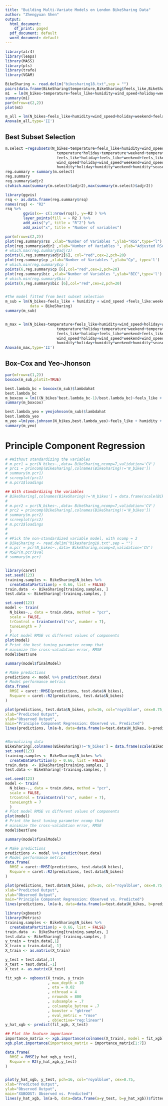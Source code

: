 ```yaml
---
title: "Building Multi-Variate Models on London BikeSharing Data"
author: "Zhengyuan Shen"
output:
  html_document:
    df_print: paged
  pdf_document: default
  word_document: default
---
```


```r
library(alr4)
library(leaps)
library(MASS)
library(pls)
library(trafo)
library(VGAM)
```

```r
BikeSharing <- read.delim("bikesharing18.txt",sep = "")
pairs(data.frame(BikeSharing$temperature,BikeSharing$feels_like,BikeSharing$humidity,BikeSharing$wind_speed))
m1  = lm(N_bikes~temperature+feels_like+humidity+wind_speed+holiday+weekend+season,data = BikeSharing)
summary(m1)
par(mfrow=c(2,2))
plot(m1)
```

```r
m_all = lm(N_bikes~feels_like+humidity+wind_speed+holiday+weekend+feels_like*holiday+feels_like*weekend+wind_speed*holiday+humidity*holiday+humidity*weekend+wind_speed*weekend,data = BikeSharing)
Anova(m_all,type='II')
```



## Best Subset Selection
```r
m.select =regsubsets(N_bikes~temperature+feels_like+humidity+wind_speed+holiday+weekend+season+
                       temperature*holiday+temperature*weekend+temperature*season+
                       feels_like*holiday+feels_like*weekend+feels_like*season+
                       wind_speed*holiday+wind_speed*weekend+wind_speed*season+
                       humidity*holiday+humidity*weekend+humidity*season,data=BikeSharing,nvmax=20)
reg.summary = summary(m.select)
reg.summary 
reg.summary$adjr2
c(which.max(summary(m.select)$adjr2),max(summary(m.select)$adjr2))

library(ggvis)
rsq <- as.data.frame(reg.summary$rsq)
names(rsq) <- "R2"
rsq %>% 
        ggvis(x=~ c(1:nrow(rsq)), y=~R2 ) %>%
        layer_points(fill = ~ R2 ) %>%
        add_axis("y", title = "R^2") %>% 
        add_axis("x", title = "Number of variables")

par(mfrow=c(2,2))
plot(reg.summary$rss ,xlab="Number of Variables ",ylab="RSS",type="l")
plot(reg.summary$adjr2 ,xlab="Number of Variables ", ylab="Adjusted RSq",type="l")
# which.max(reg.summary$adjr2)
points(6,reg.summary$adjr2[6], col="red",cex=2,pch=20)
plot(reg.summary$cp ,xlab="Number of Variables ",ylab="Cp", type='l')
# which.min(reg.summary$cp )
points(6,reg.summary$cp [6],col="red",cex=2,pch=20)
plot(reg.summary$bic ,xlab="Number of Variables ",ylab="BIC",type='l')
# which.min(reg.summary$bic )
points(6,reg.summary$bic [6],col="red",cex=2,pch=20)


#The model fitted from best subset selection
m_sub = lm(N_bikes~feels_like + humidity + wind_speed +feels_like:weekend + humidity:holiday + humidity:weekend,
           data = BikeSharing)
summary(m_sub)


m_max = lm(N_bikes~temperature+feels_like+humidity+wind_speed+holiday+weekend+season+
                       temperature*holiday+temperature*weekend+temperature*season+
                       feels_like*holiday+feels_like*weekend+feels_like*season+
                       wind_speed*holiday+wind_speed*weekend+wind_speed*season+
                       humidity*holiday+humidity*weekend+humidity*season,data=BikeSharing)
Anova(m_max,type='II')
```




## Box-Cox and Yeo-Jhonson
```r
par(mfrow=c(1,2))
boxcox(m_sub,plotit=TRUE)

best.lambda_bc = boxcox(m_sub)$lambdahat
best.lambda_bc
m_boxcox = lm(((N_bikes^best.lambda_bc-1)/best.lambda_bc)~feels_like + humidity + wind_speed +feels_like:weekend + humidity:holiday + humidity:weekend,data = BikeSharing)
summary(m_boxcox)

best.lambda_yeo = yeojohnson(m_sub)$lambdahat
best.lambda_yeo
m_yeo =lm(yeo.johnson(N_bikes,best.lambda_yeo)~feels_like + humidity + wind_speed +feels_like:weekend + humidity:holiday + humidity:weekend,data=BikeSharing)
summary(m_yeo)
```

# Principle Component Regression
```r
# #Without standardizing the variables
# m.pcr1 = pcr(N_bikes~.,data= BikeSharing,ncomp=7,validation='CV')
# prc1 = princomp(BikeSharing[,colnames(BikeSharing)!='N_bikes'])
# summary(m.pcr1)
# screeplot(prc1)
# m.pcr1$loadings

## With standardizing the variables
# BikeSharing[,colnames(BikeSharing)!='N_bikes'] = data.frame(scale(BikeSharing[,colnames(BikeSharing)!='N_bikes']))
# 
# m.pcr2 = pcr(N_bikes~.,data= BikeSharing,ncomp=7,validation='CV')
# prc2 = princomp(BikeSharing[,colnames(BikeSharing)!='N_bikes'])
# summary(m.pcr2)
# screeplot(prc2)
# m.pcr2$loadings
# 
# 
# #Pick the non-standardized variable model, with ncomp = 3
# BikeSharing <- read.delim("bikesharing18.txt",sep = "")
# m.pcr = pcr(N_bikes~.,data= BikeSharing,ncomp=3,validation='CV')
# MSEP(m.pcr)$val
# summary(m.pcr)


library(caret)
set.seed(123)
training.samples <- BikeSharing$N_bikes %>%
  createDataPartition(p = 0.66, list = FALSE)
train.data  <- BikeSharing[training.samples, ]
test.data <- BikeSharing[-training.samples, ]

set.seed(123)
model <- train(
  N_bikes~., data = train.data, method = "pcr",
  scale = FALSE,
  trControl = trainControl("cv", number = 7),
  tuneLength = 7
  )
# Plot model RMSE vs different values of components
plot(model)
# Print the best tuning parameter ncomp that
# minimize the cross-validation error, RMSE
model$bestTune

summary(model$finalModel)

# Make predictions
predictions <- model %>% predict(test.data)
# Model performance metrics
data.frame(
  RMSE = caret::RMSE(predictions, test.data$N_bikes),
  Rsquare = caret::R2(predictions, test.data$N_bikes)
)

plot(predictions, test.data$N_bikes, pch=16, col="royalblue", cex=0.75,
xlab="Predicted Output",
ylab="Observed Output",
main="Principle Component Regression: Observed vs. Predicted")
lines(predictions, lm(a~b, data=data.frame(a=test.data$N_bikes, b=predictions))$fitted, lwd=2, col="orange")


#Normalizing data
BikeSharing[,colnames(BikeSharing)!='N_bikes'] = data.frame(scale(BikeSharing[,colnames(BikeSharing)!='N_bikes']))
set.seed(123)
training.samples <- BikeSharing$N_bikes %>%
  createDataPartition(p = 0.66, list = FALSE)
train.data  <- BikeSharing[training.samples, ]
test.data <- BikeSharing[-training.samples, ]

set.seed(123)
model <- train(
  N_bikes~., data = train.data, method = "pcr",
  scale = FALSE,
  trControl = trainControl("cv", number = 7),
  tuneLength = 7
  )
# Plot model RMSE vs different values of components
plot(model)
# Print the best tuning parameter ncomp that
# minimize the cross-validation error, RMSE
model$bestTune

summary(model$finalModel)

# Make predictions
predictions <- model %>% predict(test.data)
# Model performance metrics
data.frame(
  RMSE = caret::RMSE(predictions, test.data$N_bikes),
  Rsquare = caret::R2(predictions, test.data$N_bikes)
)

plot(predictions, test.data$N_bikes, pch=16, col="royalblue", cex=0.75,
xlab="Predicted Output",
ylab="Observed Output",
main="Principle Component Regression: Observed vs. Predicted")
lines(predictions, lm(a~b, data=data.frame(a=test.data$N_bikes, b=predictions))$fitted, lwd=2, col="orange")
```
```r
library(xgboost)
library(Metrics)
training.samples <- BikeSharing$N_bikes %>%
  createDataPartition(p = 0.66, list = FALSE)
train.data  <- BikeSharing[training.samples, ]
test.data <- BikeSharing[-training.samples, ]
y_train = train.data[,1] 
X_train = train.data[,-1]
X_train <- as.matrix(X_train)

y_test = test.data[,1] 
X_test = test.data[,-1]
X_test <- as.matrix(X_test)

fit_xgb <- xgboost(X_train, y_train
                   , max_depth = 10
                   , eta = 0.02
                   , nthread = 4
                   , nrounds = 800
                   , subsample = .7
                   , colsample_bytree = .7
                   , booster = "gbtree"
                   , eval_metric = "rmse"
                   , objective="reg:linear")
y_hat_xgb <- predict(fit_xgb, X_test)

## Plot the feature importance
importance_matrix <- xgb.importance(colnames(X_train), model = fit_xgb)
xgb.plot.importance(importance_matrix = importance_matrix[1:7])

data.frame(
  RMSE = RMSE(y_hat_xgb,y_test),
  Rsquare = R2(y_hat_xgb,y_test)
)


plot(y_hat_xgb, y_test, pch=16, col="royalblue", cex=0.75,
xlab="Predicted Output",
ylab="Observed Output",
main="XGBOOST: Observed vs. Predicted")
lines(y_hat_xgb, lm(a~b, data=data.frame(a=y_test, b=y_hat_xgb))$fitted, lwd=2, col="orange")
```











